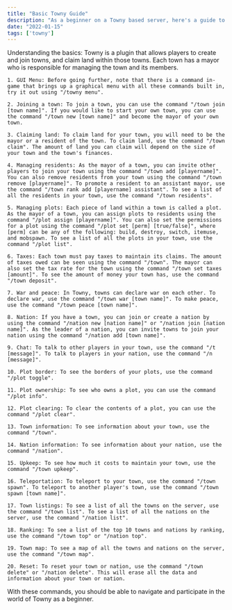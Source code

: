 ```yaml
---
title: "Basic Towny Guide"
description: "As a beginner on a Towny based server, here's a guide to get started!"
date: "2022-01-15"
tags: ['towny']
---
```


<Note emoji="👋">Understanding the basics: Towny is a plugin that allows players to create and join towns, and claim land within those towns. Each town has a mayor who is responsible for managing the town and its members.</Note>

    1. GUI Menu: Before going further, note that there is a command in-game that brings up a graphical menu with all these commands built in, try it out using "/towny menu".

    2. Joining a town: To join a town, you can use the command "/town join [town name]". If you would like to start your own town, you can use the command "/town new [town name]" and become the mayor of your own town.

    3. Claiming land: To claim land for your town, you will need to be the mayor or a resident of the town. To claim land, use the command "/town claim". The amount of land you can claim will depend on the size of your town and the town's finances.

    4. Managing residents: As the mayor of a town, you can invite other players to join your town using the command "/town add [playername]". You can also remove residents from your town using the command "/town remove [playername]". To promote a resident to an assistant mayor, use the command "/town rank add [playername] assistant". To see a list of all the residents in your town, use the command "/town residents".

    5. Managing plots: Each piece of land within a town is called a plot. As the mayor of a town, you can assign plots to residents using the command "/plot assign [playername]". You can also set the permissions for a plot using the command "/plot set [perm] [true/false]", where [perm] can be any of the following: build, destroy, switch, itemuse, and mobspawn. To see a list of all the plots in your town, use the command "/plot list".

    6. Taxes: Each town must pay taxes to maintain its claims. The amount of taxes owed can be seen using the command "/town". The mayor can also set the tax rate for the town using the command "/town set taxes [amount]". To see the amount of money your town has, use the command "/town deposit".

    7. War and peace: In Towny, towns can declare war on each other. To declare war, use the command "/town war [town name]". To make peace, use the command "/town peace [town name]".

    8. Nation: If you have a town, you can join or create a nation by using the command "/nation new [nation name]" or "/nation join [nation name]". As the leader of a nation, you can invite towns to join your nation using the command "/nation add [town name]".

    9. Chat: To talk to other players in your town, use the command "/t [message]". To talk to players in your nation, use the command "/n [message]".

    10. Plot border: To see the borders of your plots, use the command "/plot toggle".

    11. Plot ownership: To see who owns a plot, you can use the command "/plot info".

    12. Plot clearing: To clear the contents of a plot, you can use the command "/plot clear".

    13. Town information: To see information about your town, use the command "/town".

    14. Nation information: To see information about your nation, use the command "/nation".

    15. Upkeep: To see how much it costs to maintain your town, use the command "/town upkeep".

    16. Teleportation: To teleport to your town, use the command "/town spawn". To teleport to another player's town, use the command "/town spawn [town name]".

    17. Town listings: To see a list of all the towns on the server, use the command "/town list". To see a list of all the nations on the server, use the command "/nation list".

    18. Ranking: To see a list of the top 10 towns and nations by ranking, use the command "/town top" or "/nation top".

    19. Town map: To see a map of all the towns and nations on the server, use the command "/town map".

    20. Reset: To reset your town or nation, use the command "/town delete" or "/nation delete". This will erase all the data and information about your town or nation.

<Note>With these commands, you should be able to navigate and participate in the world of Towny as a beginner.</Note>